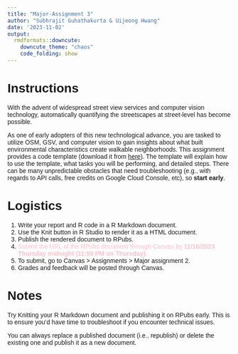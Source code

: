 ```yaml
---
title: "Major-Assignment 3"
author: "Subhrajit Guhathakurta & Uijeong Hwang"
date: '2023-11-02'
output:
  rmdformats::downcute:
    downcute_theme: "chaos"
    code_folding: show
---
```


<style type="text/css">
  body{
  font-family: Arial;
  }
</style>

# Instructions

With the advent of widespread street view services and computer vision technology, automatically quantifying the streetscapes at street-level has become possible. 

As one of early adopters of this new technological advance, you are tasked to utilize OSM, GSV, and computer vision to gain insights about what built environmental characteristics create walkable neighborhoods. This assignment provides a code template (download it from [here](https://ujhwang.github.io/UrbanAnalytics2023/Assignment/major_3/major_assignment_3_template.Rmd)). The template will explain how to use the template, what tasks you will be performing, and detailed steps. There can be many unpredictable obstacles that need troubleshooting (e.g., with regards to API calls, free credits on Google Cloud Console, etc), so **start early**.

# Logistics
1. Write your report and R code in a R Markdown document. 
2. Use the Knit button in R Studio to render it as a HTML document.
3. Publish the rendered document to RPubs.
4. <font color="pink">Submit the URL of the RPubs document through Canvas by **11/16/2023 Thursday midnight (11:59 PM on Thursday).** </font>
5. To submit, go to Canvas > Assignments > Major assignment 2.
6. Grades and feedback will be posted through Canvas.



    
# Notes
Try Knitting your R Markdown document and publishing it on RPubs early. This is to ensure you'd have time to troubleshoot if you encounter technical issues.

You can always replace a published document (i.e., republish) or delete the existing one and publish it as a new document. 